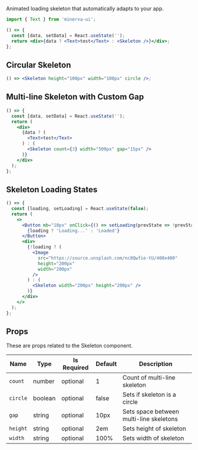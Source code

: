
Animated loading skeleton that automatically adapts to your app.

```js
import { Text } from 'minerva-ui';
```

```jsx
() => {
  const [data, setData] = React.useState('');
  return <div>{data ? <Text>test</Text> : <Skeleton />}</div>;
};
```

## Circular Skeleton

```jsx
() => <Skeleton height="100px" width="100px" circle />;
```

## Multi-line Skeleton with Custom Gap

```jsx
() => {
  const [data, setData] = React.useState('');
  return (
    <div>
      {data ? (
        <Text>test</Text>
      ) : (
        <Skeleton count={3} width="500px" gap="15px" />
      )}
    </div>
  );
};
```

## Skeleton Loading States

```jsx
() => {
  const [loading, setLoading] = React.useState(false);
  return (
    <>
      <Button mb="10px" onClick={() => setLoading(prevState => !prevState)}>
        {loading ? 'Loading...' : 'Loaded'}
      </Button>
      <div>
        {!loading ? (
          <Image
            src="https://source.unsplash.com/nc8Qwfie-tU/400x400"
            height="200px"
            width="200px"
          />
        ) : (
          <Skeleton width="200px" height="200px" />
        )}
      </div>
    </>
  );
};
```


## Props

These are props related to the Skeleton component.

| Name         | Type    | Is Required | Default | Description           |
| ------------ | ------- | ----------- | ------- | --------------------- |
| `count` | number | optional | 1    | Count of multi-line skeleton |
| `circle` | boolean | optional | false | Sets if skeleton is a circle |
| `gap` | string | optional | 10px | Sets space between multi-line skeletons |
| `height` | string | optional | 2em | Sets height of skeleton |
| `width` | string | optional | 100% | Sets width of skeleton |